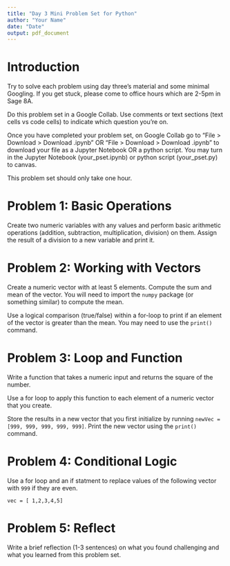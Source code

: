 ```yaml
---
title: "Day 3 Mini Problem Set for Python"
author: "Your Name"
date: "Date"
output: pdf_document
---
```


# Introduction

Try to solve each problem using day three's material and some minimal Googling. If you get stuck, please come to office hours which are 2-5pm in Sage 8A. 

Do this problem set in a Google Collab. Use comments or text sections (text cells vs code cells) to indicate which question you're on. 

Once you have completed your problem set, on Google Collab go to "File > Download > Download .ipynb" OR "File > Download > Download .ipynb" to download your file as a Jupyter Notebook OR a python script. You may turn in the Jupyter Notebook (your_pset.ipynb) or python script (your_pset.py) to canvas.

This problem set should only take one hour. 

# Problem 1: Basic Operations

Create two numeric variables with any values and perform basic arithmetic operations (addition, subtraction, multiplication, division) on them. Assign the result of a division to a new variable and print it.


# Problem 2: Working with Vectors 
Create a numeric vector with at least 5 elements. Compute the sum and mean of the vector. You will need to import the `numpy` package (or something similar) to compute the mean.

Use a logical comparison (true/false) within a for-loop to print if an element of the vector is greater than the mean. You may need to use the `print()` command.

# Problem 3: Loop and Function 
Write a function that takes a numeric input and returns the square of the number.

Use a for loop to apply this function to each element of a numeric vector that you create.

Store the results in a new vector that you first initialize by running `newVec = [999, 999, 999, 999, 999]`. Print the new vector using the `print()` command.


# Problem 4: Conditional Logic

Use a for loop and an if statment to replace values of the following vector with `999` if they are even. 

`vec = [ 1,2,3,4,5]`


# Problem 5: Reflect 

Write a brief reflection (1-3 sentences) on what you found challenging and what you learned from this problem set.

